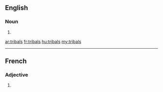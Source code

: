 ==English==

===Noun===
{{head|en|plural}}

# {{plural of|tribal|lang=en}}

[[ar:tribals]]
[[fr:tribals]]
[[hu:tribals]]
[[my:tribals]]

----
==French==

===Adjective===
{{fr-adj-form}}

# {{masculine plural of|tribal|lang=fr}}
{{rfc-auto}}